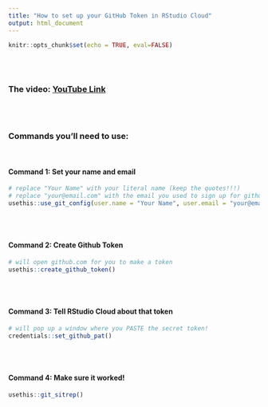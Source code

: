 ```yaml
---
title: "How to set up your GitHub Token in RStudio Cloud"
output: html_document
---
```


```r
knitr::opts_chunk$set(echo = TRUE, eval=FALSE)
```
<br><br>

### The video: [YouTube Link](https://youtu.be/h1ykWSTbUuI)

<br><br>

### Commands you'll need to use:

<br>

#### Command 1: Set your name and email

```r
# replace "Your Name" with your literal name (keep the quotes!!!)
# replace "your@email.com" with the email you used to sign up for github.com (keep the quotes!!!)
usethis::use_git_config(user.name = "Your Name", user.email = "your@email.com")
```
<br><br>

#### Command 2: Create Github Token

```r
# will open github.com for you to make a token
usethis::create_github_token() 
```

<br><br>

#### Command 3: Tell RStudio Cloud about that token

```r
# will pop up a window where you PASTE the secret token!
credentials::set_github_pat()
```
<br><br>

#### Command 4: Make sure it worked!

```r
usethis::git_sitrep()
```